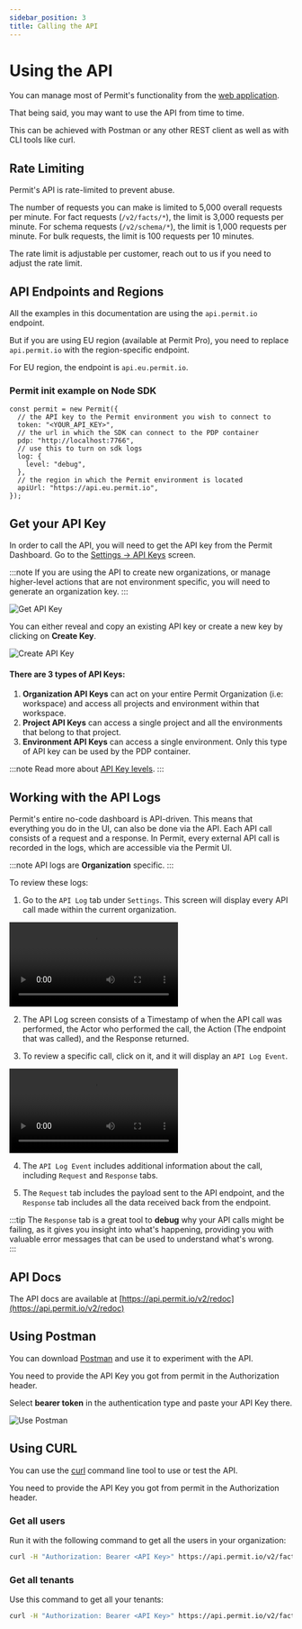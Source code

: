 ```yaml
---
sidebar_position: 3
title: Calling the API
---
```



# Using the API

You can manage most of Permit's functionality from the [web application](https://app.permit.io/).

That being said, you may want to use the API from time to time.

This can be achieved with Postman or any other REST client as well as with CLI tools like curl.

## Rate Limiting

Permit's API is rate-limited to prevent abuse. 

The number of requests you can make is limited to 5,000 overall requests per minute.
For fact requests (`/v2/facts/*`), the limit is 3,000 requests per minute.
For schema requests (`/v2/schema/*`), the limit is 1,000 requests per minute.
For bulk requests, the limit is 100 requests per 10 minutes.

The rate limit is adjustable per customer, reach out to us if you need to adjust the rate limit.
## API Endpoints and Regions
All the examples in this documentation are using the `api.permit.io` endpoint.

But if you are using EU region (available at Permit Pro), you need to replace `api.permit.io` with the region-specific endpoint.

For EU region, the endpoint is `api.eu.permit.io`.

### Permit init example on Node SDK
  
```node
const permit = new Permit({
  // the API key to the Permit environment you wish to connect to
  token: "<YOUR_API_KEY>",
  // the url in which the SDK can connect to the PDP container
  pdp: "http://localhost:7766",
  // use this to turn on sdk logs
  log: {
    level: "debug",
  },
  // the region in which the Permit environment is located
  apiUrl: "https://api.eu.permit.io",
});

```


## Get your API Key

In order to call the API, you will need to get the API key from the Permit Dashboard.
Go to the [Settings -> API Keys](https://app.permit.io/settings/api-keys) screen.

:::note
If you are using the API to create new organizations, or manage higher-level actions that are not
environment specific, you will need to generate an organization key.
:::

![Get API Key](/img/api_keys/api_keys.png)

You can either reveal and copy an existing API key or create a new key by clicking on **Create Key**.

![Create API Key](/img/api_keys/create_api_key.png)

#### There are 3 types of API Keys:

1. **Organization API Keys** can act on your entire Permit Organization (i.e: workspace) and access all projects and environment within that workspace.
2. **Project API Keys** can access a single project and all the environments that belong to that project.
3. **Environment API Keys** can access a single environment. Only this type of API key can be used by the PDP container.

:::note
Read more about [API Key levels](/manage-your-account/workspace-settings#api-keys).
:::

## Working with the API Logs

Permit's entire no-code dashboard is API-driven. This means that everything you do in the UI, can also be done via the API.
Each API call consists of a request and a response. In Permit, every external API call is recorded in the logs, which are accessible via the Permit UI.

:::note
API logs are **Organization** specific.
:::

To review these logs:

1. Go to the `API Log` tab under `Settings`. This screen will display every API call made within the current organization.

<video controls>
  <source src={apiLogs} />
</video>

2. The API Log screen consists of a Timestamp of when the API call was performed, the Actor who performed the call, the Action (The endpoint that was called), and the Response returned.

3. To review a specific call, click on it, and it will display an `API Log Event`.

<video controls>
  <source src={apiLogEvent} />
</video>

4. The `API Log Event` includes additional information about the call, including `Request` and `Response` tabs.

5. The `Request` tab includes the payload sent to the API endpoint, and the `Response` tab includes all the data received back from the endpoint.

:::tip
The `Response` tab is a great tool to **debug** why your API calls might be failing, as it gives you insight into what's happening, providing you with valuable error messages that can be used to understand what's wrong.  
:::

## API Docs

The API docs are available at [https://api.permit.io/v2/redoc](https://api.permit.io/v2/redoc)

## Using Postman

You can download [Postman](https://www.getpostman.com/downloads/mac) and use it to experiment with the API.

You need to provide the API Key you got from permit in the Authorization header.

Select **bearer token** in the authentication type and paste your API Key there.

![Use Postman](/img/api_keys/postman.png)

## Using CURL

You can use the [curl](https://curl.haxx.se/) command line tool to use or test the API.

You need to provide the API Key you got from permit in the Authorization header.

### Get all users

Run it with the following command to get all the users in your organization:

```bash
curl -H "Authorization: Bearer <API Key>" https://api.permit.io/v2/facts/{projectKey}/{environmentKey}/users
```

### Get all tenants

Use this command to get all your tenants:

```bash
curl -H "Authorization: Bearer <API Key>" https://api.permit.io/v2/facts/{projectKey}/{environmentKey}/tenants
```
